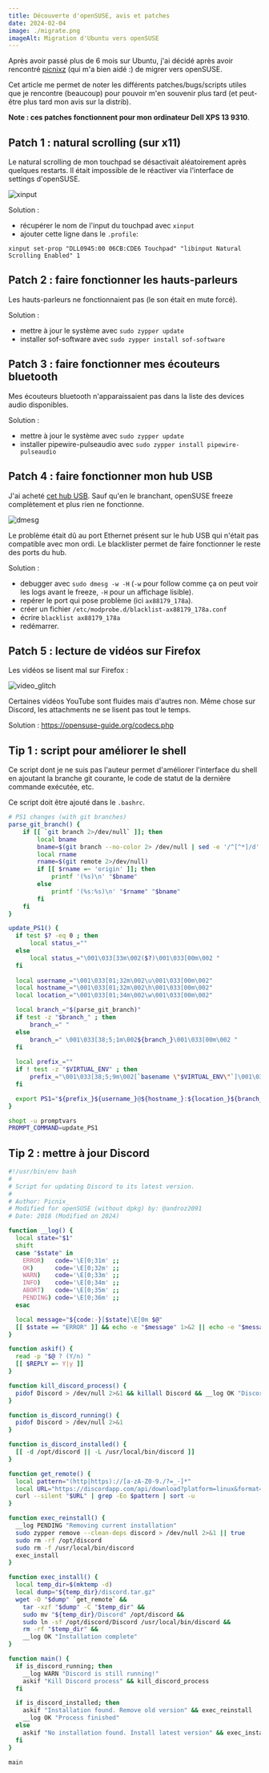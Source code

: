 ```yaml
---
title: Découverte d'openSUSE, avis et patches
date: 2024-02-04
image: ./migrate.png
imageAlt: Migration d'Ubuntu vers openSUSE
---
```


Après avoir passé plus de 6 mois sur Ubuntu, j'ai décidé après avoir rencontré [picnixz](https://github.com/picnixz) (qui m'a bien aidé :) de migrer vers openSUSE.

Cet article me permet de noter les différents patches/bugs/scripts utiles que je rencontre (beaucoup) pour pouvoir m'en souvenir plus tard (et peut-être plus tard mon avis sur la distrib).

**Note : ces patches fonctionnent pour mon ordinateur Dell XPS 13 9310**.

## Patch 1 : natural scrolling (sur x11)

Le natural scrolling de mon touchpad se désactivait aléatoirement après quelques restarts. Il était impossible de le réactiver via l'interface de settings d'openSUSE.

![xinput](./xinput.png)

Solution :
* récupérer le nom de l'input du touchpad avec `xinput`
* ajouter cette ligne dans le `.profile`:
```
xinput set-prop "DLL0945:00 06CB:CDE6 Touchpad" "libinput Natural Scrolling Enabled" 1
```

## Patch 2 : faire fonctionner les hauts-parleurs

Les hauts-parleurs ne fonctionnaient pas (le son était en mute forcé).

Solution :
* mettre à jour le système avec `sudo zypper update`
* installer sof-software avec `sudo zypper install sof-software`

## Patch 3 : faire fonctionner mes écouteurs bluetooth

Mes écouteurs bluetooth n'apparaissaient pas dans la liste des devices audio disponibles.

Solution :
* mettre à jour le système avec `sudo zypper update`
* installer pipewire-pulseaudio avec `sudo zypper install pipewire-pulseaudio`

## Patch 4 : faire fonctionner mon hub USB

J'ai acheté [cet hub USB](https://www.amazon.fr/dp/B0CHXZYSMG). Sauf qu'en le branchant, openSUSE freeze complètement et plus rien ne fonctionne.

![dmesg](./dmesg.png)

Le problème était dû au port Ethernet présent sur le hub USB qui n'était pas compatible avec mon ordi. Le blacklister permet de faire fonctionner le reste des ports du hub.

Solution :
* debugger avec `sudo dmesg -w -H` (`-w` pour follow comme ça on peut voir les logs avant le freeze, `-H` pour un affichage lisible).
* repérer le port qui pose problème (ici `ax88179_178a`).
* créer un fichier `/etc/modprobe.d/blacklist-ax88179_178a.conf`
* écrire `blacklist ax88179_178a`
* redémarrer.

## Patch 5 : lecture de vidéos sur Firefox

Les vidéos se lisent mal sur Firefox :

![video_glitch](./video-glitch.gif)

Certaines vidéos YouTube sont fluides mais d'autres non. Même chose sur Discord, les attachments ne se lisent pas tout le temps.

Solution : https://opensuse-guide.org/codecs.php

## Tip 1 : script pour améliorer le shell

Ce script dont je ne suis pas l'auteur permet d'améliorer l'interface du shell en ajoutant la branche git courante, le code de statut de la dernière commande exécutée, etc.

Ce script doit être ajouté dans le `.bashrc`.

```bash
# PS1 changes (with git branches)
parse_git_branch() {
    if [[ `git branch 2>/dev/null` ]]; then
        local bname
        bname=$(git branch --no-color 2> /dev/null | sed -e '/^[^*]/d' -e 's/* \(.*\)/\1/')
        local rname
        rname=$(git remote 2>/dev/null)
        if [[ $rname =~ 'origin' ]]; then
            printf '(%s)\n' "$bname"
        else
            printf '(%s:%s)\n' "$rname" "$bname"
        fi
    fi
}

update_PS1() {
  if test $? -eq 0 ; then
      local status_=""
  else
      local status_="\001\033[33m\002($?)\001\033[00m\002 "
  fi
    
  local username_="\001\033[01;32m\002\u\001\033[00m\002"
  local hostname_="\001\033[01;32m\002\h\001\033[00m\002"
  local location_="\001\033[01;34m\002\w\001\033[00m\002"

  local branch_="$(parse_git_branch)"
  if test -z "$branch_" ; then
      branch_=" "
  else
      branch_=" \001\033[38;5;1m\002${branch_}\001\033[00m\002 "
  fi  
    
  local prefix_=""
  if ! test -z "$VIRTUAL_ENV" ; then
      prefix_="\001\033[38;5;9m\002[`basename \"$VIRTUAL_ENV\"`]\001\033[00m\002 "
  fi

  export PS1="${prefix_}${username_}@${hostname_}:${location_}${branch_}${status_}\$ "
}

shopt -u promptvars
PROMPT_COMMAND=update_PS1
```

## Tip 2 : mettre à jour Discord

```bash
#!/usr/bin/env bash
#
# Script for updating Discord to its latest version.
#
# Author: Picnix_
# Modified for openSUSE (without dpkg) by: @androz2091
# Date: 2018 (Modified on 2024)

function __log() {
  local state="$1"
  shift
  case "$state" in
    ERROR)   code='\E[0;31m' ;;
    OK)      code='\E[0;32m' ;;
    WARN)    code='\E[0;33m' ;;
    INFO)    code='\E[0;34m' ;;
    ABORT)   code='\E[0;35m' ;;
    PENDING) code='\E[0;36m' ;;
  esac

  local message="${code:-}[$state]\E[0m $@"
  [[ $state == "ERROR" ]] && echo -e "$message" 1>&2 || echo -e "$message"
}

function askif() {
  read -p "$@ ? (Y/n) "
  [[ $REPLY =~ Y|y ]]
}

function kill_discord_process() {
  pidof Discord > /dev/null 2>&1 && killall Discord && __log OK "Discord process killed" || __log ERROR "Failed to kill Discord process"
}

function is_discord_running() {
  pidof Discord > /dev/null 2>&1
}

function is_discord_installed() {
  [[ -d /opt/discord || -L /usr/local/bin/discord ]]
}

function get_remote() {
  local pattern="(http|https)://[a-zA-Z0-9./?=_-]*"
  local URL="https://discordapp.com/api/download?platform=linux&format=tar.gz"
  curl --silent "$URL" | grep -Eo $pattern | sort -u
}

function exec_reinstall() {
  __log PENDING "Removing current installation"
  sudo zypper remove --clean-deps discord > /dev/null 2>&1 || true
  sudo rm -rf /opt/discord
  sudo rm -f /usr/local/bin/discord
  exec_install
}

function exec_install() {
  local temp_dir=$(mktemp -d)
  local dump="${temp_dir}/discord.tar.gz"
  wget -O "$dump" `get_remote` &&
    tar -xzf "$dump" -C "$temp_dir" &&
    sudo mv "${temp_dir}/Discord" /opt/discord &&
    sudo ln -sf /opt/discord/Discord /usr/local/bin/discord &&
    rm -rf "$temp_dir" &&
    __log OK "Installation complete"
}

function main() {
  if is_discord_running; then
    __log WARN "Discord is still running!"
    askif "Kill Discord process" && kill_discord_process
  fi

  if is_discord_installed; then
    askif "Installation found. Remove old version" && exec_reinstall
    __log OK "Process finished"
  else
    askif "No installation found. Install latest version" && exec_install || __log ABORT "Process aborted"
  fi
}

main
```
